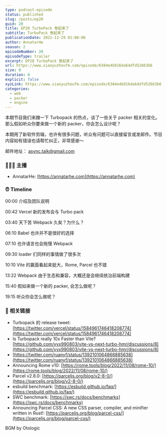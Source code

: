 ```yaml
---
type: podcast-episode
status: published
slug: /posts/ep20
guid: 20
title: EP20 TurboPack 卷起来了
subtitle: TurboPack 卷起来了
publicationDate: 2022-11-29 01:00:00
author: AnnatarHe
season: 2
episodeNumber: 20
episodeType: trailer
excerpt: EP20 TurboPack 卷起来了
url: https://www.xiaoyuzhoufm.com/episode/6384e4b916da64dfd52663b6
size: 0
duration: 0
explicit: false
xyzLink: https://www.xiaoyuzhoufm.com/episode/6384e4b916da64dfd52663b6
categories:
  - web
  - packer
  - engine
---
```


本期节目我们来蹭一下 Turbopack 的热点，谈了一些关于 packer 相关的变化。那么假如听众你要来做一个新的 packer，你会怎么设计呢？

本期用了新软件剪辑，也许有很多问题，听众有问题可以直接留言或发邮件。节目内容如有错误也请帮忙纠正，非常感谢～

邮件地址： async.talk@gmail.com

### 👨‍👨‍👦 主播

- AnnatarHe: [https://annatarhe.com](https://annatarhe.com)

### ⏰ Timeline

00:00 介绍及团队说明

00:42 Vercel 新的发布会与 Turbo pack

03:40 天下苦 Webpack 久矣？为什么？

06:10 Babel 也许并不是很好的选择

07:10 也许语言也会拖慢 Webpack

09:30 loader 们同样的事情做了很多次

10:10 Vite 的赢面看起来挺大，Rome, Parcel 也不错

13:22 Webpack 由于生态和兼容，大概还是会继续统治前端构建

15:40 假如来做一个新的 packer, 会怎么做呢？

19:15 听众你会怎么做呢？

### 🔗 相关链接

- Turbopack 的 release tweet: [https://twitter.com/vercel/status/1584961746418208774](https://twitter.com/vercel/status/1584961746418208774)
- Is Turbopack really 10x Faster than Vite? [https://github.com/yyx990803/vite-vs-next-turbo-hmr/discussions/8](https://github.com/yyx990803/vite-vs-next-turbo-hmr/discussions/8)
- [https://twitter.com/ruanyf/status/1392101064866885638](https://twitter.com/ruanyf/status/1392101064866885638)
- Announcing Rome v10: [https://rome.tools/blog/2022/11/08/rome-10/](https://rome.tools/blog/2022/11/08/rome-10/)
- Parcel v2.8.0: [https://parceljs.org/blog/v2-8-0/](https://parceljs.org/blog/v2-8-0/)
- esbuild benchmark: [https://esbuild.github.io/faq/](https://esbuild.github.io/faq/)
- SWC benchmark: [https://swc.rs/docs/benchmarks](https://swc.rs/docs/benchmarks)
- Announcing Parcel CSS: A new CSS parser, compiler, and minifier written in Rust!: [https://parceljs.org/blog/parcel-css/](https://parceljs.org/blog/parcel-css/)

BGM by Otologic


